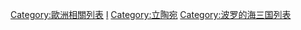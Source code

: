 [[Category:歐洲相關列表|Category:歐洲相關列表]]
[[Category:各国相关列表|l]]
[[Category:立陶宛|Category:立陶宛]]
[[Category:波罗的海三国列表|Category:波罗的海三国列表]]